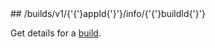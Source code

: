 
<MethodPill method="get" />
## /builds/v1/{'{'}appId{'}'}/info/{'{'}buildId{'}'}

Get details for a [build](https://hathora.dev/docs/concepts/hathora-entities#build).